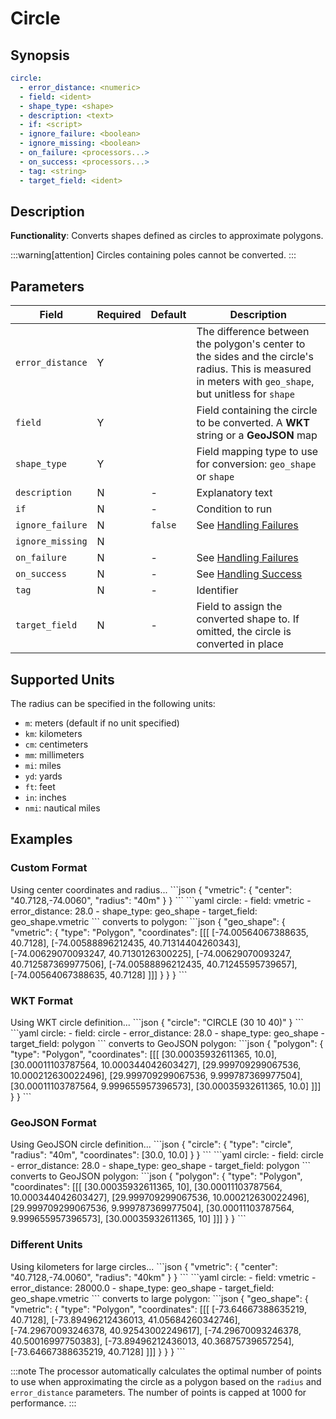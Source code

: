 # Circle

## Synopsis

```yaml {2-4}
circle:
  - error_distance: <numeric>
  - field: <ident>
  - shape_type: <shape>
  - description: <text>
  - if: <script>
  - ignore_failure: <boolean>
  - ignore_missing: <boolean>
  - on_failure: <processors...>
  - on_success: <processors...>
  - tag: <string>
  - target_field: <ident>
```

## Description

**Functionality**: Converts shapes defined as circles to approximate polygons.

:::warning[attention]
Circles containing poles cannot be converted.
:::

## Parameters

|Field|Required|Default|Description|
|---|---|---|---|
|`error_distance`|Y||The difference between the polygon's center to the sides and the circle's radius. This is measured in meters with `geo_shape`, but unitless for `shape`|
|`field`|Y||Field containing the circle to be converted. A **WKT** string or a **GeoJSON** map|
|`shape_type`|Y||Field mapping type to use for conversion: `geo_shape` or `shape`|
|`description`|N|-|Explanatory text|
|`if`|N|-|Condition to run|
|`ignore_failure`|N|`false`|See [Handling Failures](../handling-failures.mdx)|
|`ignore_missing`|N|||
|`on_failure`|N|-|See [Handling Failures](../handling-failures.mdx)|
|`on_success`|N|-|See [Handling Success](../handling-success.mdx)|
|`tag`|N|-|Identifier|
|`target_field`|N|-|Field to assign the converted shape to. If omitted, the circle is converted in place|

## Supported Units

The radius can be specified in the following units:

- `m`: meters (default if no unit specified)
- `km`: kilometers
- `cm`: centimeters
- `mm`: millimeters
- `mi`: miles
- `yd`: yards
- `ft`: feet
- `in`: inches
- `nmi`: nautical miles

## Examples

### Custom Format

<ExampleGrid>
  <CommentCol>
    Using center coordinates and radius...
  </CommentCol>
  <CodeCol>
    ```json
    {
      "vmetric": {
        "center": "40.7128,-74.0060",
        "radius": "40m"
      }
    }
    ```
    ```yaml
    circle:
      - field: vmetric
      - error_distance: 28.0
      - shape_type: geo_shape
      - target_field: geo_shape.vmetric
    ```
  </CodeCol>
  <CommentCol>
    converts to polygon:
  </CommentCol>
  <CodeCol>
    ```json
    {
      "geo_shape": {
        "vmetric": {
          "type": "Polygon",
          "coordinates": [[[
            [-74.00564067388635, 40.7128],
            [-74.00588896212435, 40.71314404260343],
            [-74.00629070093247, 40.7130126300225],
            [-74.00629070093247, 40.712587369977506],
            [-74.00588896212435, 40.71245595739657],
            [-74.00564067388635, 40.7128]
          ]]]
        }
      }
    }
    ```
  </CodeCol>
</ExampleGrid>

### WKT Format

<ExampleGrid>
  <CommentCol>
    Using WKT circle definition...
  </CommentCol>
  <CodeCol>
    ```json
    {
      "circle": "CIRCLE (30 10 40)"
    }
    ```
    ```yaml
    circle:
      - field: circle
      - error_distance: 28.0
      - shape_type: geo_shape
      - target_field: polygon
    ```
  </CodeCol>
  <CommentCol>
    converts to GeoJSON polygon:
  </CommentCol>
  <CodeCol>
    ```json
    {
      "polygon": {
        "type": "Polygon",
        "coordinates": [[[
          [30.00035932611365, 10.0],
          [30.00011103787564, 10.000344042603427],
          [29.999709299067536, 10.000212630022496],
          [29.999709299067536, 9.999787369977504],
          [30.00011103787564, 9.999655957396573],
          [30.00035932611365, 10.0]
        ]]]
      }
    }
    ```
  </CodeCol>
</ExampleGrid>

### GeoJSON Format

<ExampleGrid>
  <CommentCol>
    Using GeoJSON circle definition...
  </CommentCol>
  <CodeCol>
    ```json
    {
      "circle": {
        "type": "circle",
        "radius": "40m",
        "coordinates": [30.0, 10.0]
      }
    }
    ```
    ```yaml
    circle:
      - field: circle
      - error_distance: 28.0
      - shape_type: geo_shape
      - target_field: polygon
    ```
  </CodeCol>
  <CommentCol>
    converts to GeoJSON polygon:
  </CommentCol>
  <CodeCol>
    ```json
    {
      "polygon": {
        "type": "Polygon",
        "coordinates": [[[
          [30.00035932611365, 10],
          [30.00011103787564, 10.000344042603427],
          [29.999709299067536, 10.000212630022496],
          [29.999709299067536, 9.999787369977504],
          [30.00011103787564, 9.999655957396573],
          [30.00035932611365, 10]
        ]]]
      }
    }
    ```
  </CodeCol>
</ExampleGrid>

### Different Units

<ExampleGrid>
  <CommentCol>
    Using kilometers for large circles...
  </CommentCol>
  <CodeCol>
    ```json
    {
      "vmetric": {
        "center": "40.7128,-74.0060",
        "radius": "40km"
      }
    }
    ```
    ```yaml
    circle:
      - field: vmetric
      - error_distance: 28000.0
      - shape_type: geo_shape
      - target_field: geo_shape.vmetric
    ```
  </CodeCol>
  <CommentCol>
    converts to large polygon:
  </CommentCol>
  <CodeCol>
    ```json
    {
      "geo_shape": {
        "vmetric": {
          "type": "Polygon",
          "coordinates": [[[
            [-73.64667388635219, 40.7128],
            [-73.89496212436013, 41.05684260342746],
            [-74.29670093246378, 40.92543002249617],
            [-74.29670093246378, 40.50016997750383],
            [-73.89496212436013, 40.36875739657254],
            [-73.64667388635219, 40.7128]
          ]]]
        }
      }
    }
    ```
  </CodeCol>
</ExampleGrid>

:::note
The processor automatically calculates the optimal number of points to use when approximating the circle as a polygon based on the `radius` and `error_distance` parameters. The number of points is capped at 1000 for performance.
:::